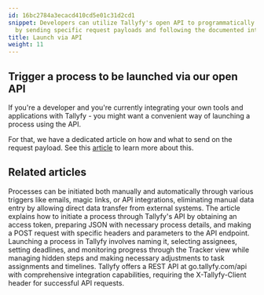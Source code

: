 ```yaml
---
id: 16bc2784a3ecacd410cd5e01c31d2cd1
snippet: Developers can utilize Tallyfy's open API to programmatically launch processes
  by sending specific request payloads and following the documented integration guidelines.
title: Launch via API
weight: 11
---
```


## Trigger a process to be launched via our open API

If you're a developer and you're currently integrating your own tools and applications with Tallyfy - you might want a convenient way of launching a process using the API.

For that, we have a dedicated article on how and what to send on the request payload. See this [article](/products/pro/integrations/open-api/how-to-start-a-process-using-tallyfy-api/) to learn more about this.


## Related articles
<CardGrid>
<LinkTitleCard header="<b>Launching > Triggers</b>" href="/products/pro/launching/triggers/" > Processes can be initiated both manually and automatically through various triggers like emails, magic links, or API integrations, eliminating manual data entry by allowing direct data transfer from external systems. </LinkTitleCard>
<LinkTitleCard header="<b>Open Api > Launch a process using Tallyfy API</b>" href="/products/pro/integrations/open-api/how-to-start-a-process-using-tallyfy-api/" > The article explains how to initiate a process through Tallyfy's API by obtaining an access token, preparing JSON with necessary process details, and making a POST request with specific headers and parameters to the API endpoint. </LinkTitleCard>
<LinkTitleCard header="<b>Launching > Launch manually</b>" href="/products/pro/launching/how-can-i-launch-a-process-in-tallyfy/" > Launching a process in Tallyfy involves naming it, selecting assignees, setting deadlines, and monitoring progress through the Tracker view while managing hidden steps and making necessary adjustments to task assignments and timelines. </LinkTitleCard>
<LinkTitleCard header="<b>Integrations > Open API</b>" href="/products/pro/integrations/open-api/" > Tallyfy offers a REST API at go.tallyfy.com/api with comprehensive integration capabilities, requiring the X-Tallyfy-Client header for successful API requests. </LinkTitleCard>
</CardGrid>